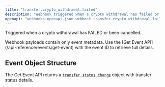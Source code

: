 ```yaml
---
title: "transfer.crypto_withdrawal.failed"
description: "Webhook triggered when a crypto withdrawal has failed or been cancelled"
openapi: "webhooks-openapi.json webhook transfer.crypto_withdrawal.failed"
---
```


Triggered when a crypto withdrawal has FAILED or been cancelled.

<Note>
Webhook payloads contain only event metadata. Use the [Get Event API](/api-reference/events/get-event) with the event ID to retrieve full details.
</Note>

## Event Object Structure

The Get Event API returns a [`transfer_status_change`](/api-reference/events/transfer-status-change-object) object with transfer status details.

